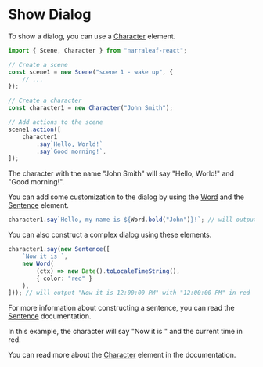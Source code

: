 # Show Dialog

To show a dialog, you can use a [Character](../core/elements/character) element. 

```typescript
import { Scene, Character } from "narraleaf-react";

// Create a scene
const scene1 = new Scene("scene 1 - wake up", {
    // ...
});

// Create a character
const character1 = new Character("John Smith");

// Add actions to the scene
scene1.action([
    character1
        .say`Hello, World!`
        .say`Good morning!`,
]);
```

The character with the name "John Smith" will say "Hello, World!" and "Good morning!".

You can add some customization to the dialog by using the [Word](../core/elements/word) and the [Sentence](../core/elements/sentence) element.

```typescript
character1.say`Hello, my name is ${Word.bold("John")}!`; // will output "Hello, my name is John!" with "John" in bold
```

You can also construct a complex dialog using these elements.

```typescript
character1.say(new Sentence([
    `Now it is `,
    new Word(
        (ctx) => new Date().toLocaleTimeString(),
        { color: "red" }
    ),
])); // will output "Now it is 12:00:00 PM" with "12:00:00 PM" in red
```

For more information about constructing a sentence, you can read the [Sentence](../core/elements/sentence) documentation.

In this example, the character will say "Now it is " and the current time in red.

You can read more about the [Character](../core/elements/character) element in the documentation.
